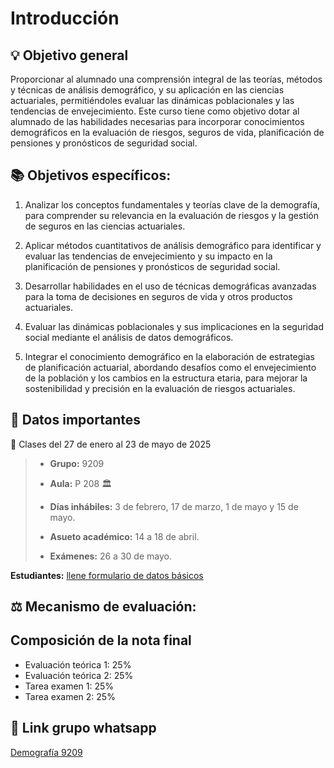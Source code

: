 # Introducción {.unnumbered}

## 💡 Objetivo general {.unnumbered}

Proporcionar al alumnado una comprensión integral de las teorías, métodos y técnicas de análisis demográfico, y su aplicación en las ciencias actuariales, permitiéndoles evaluar las dinámicas poblacionales y las tendencias de envejecimiento. Este curso tiene como objetivo dotar al alumnado de las habilidades necesarias para incorporar conocimientos demográficos en la evaluación de riesgos, seguros de vida, planificación de pensiones y pronósticos de seguridad social.

## 📚 Objetivos específicos:

1.  Analizar los conceptos fundamentales y teorías clave de la demografía, para comprender su relevancia en la evaluación de riesgos y la gestión de seguros en las ciencias actuariales.

2.  Aplicar métodos cuantitativos de análisis demográfico para identificar y evaluar las tendencias de envejecimiento y su impacto en la planificación de pensiones y pronósticos de seguridad social.

3.  Desarrollar habilidades en el uso de técnicas demográficas avanzadas para la toma de decisiones en seguros de vida y otros productos actuariales.

4.  Evaluar las dinámicas poblacionales y sus implicaciones en la seguridad social mediante el análisis de datos demográficos.

5.  Integrar el conocimiento demográfico en la elaboración de estrategias de planificación actuarial, abordando desafíos como el envejecimiento de la población y los cambios en la estructura etaria, para mejorar la sostenibilidad y precisión en la evaluación de riesgos actuariales.

## 📑 Datos importantes {.unnumbered}

️📆 Clases del 27 de enero al 23 de mayo de 2025

> -   **Grupo:** 9209
>
> -   **Aula:** P 208 🏛
>
> -   **Días inhábiles:** 3 de febrero, 17 de marzo, 1 de mayo y 15 de mayo.
>
> -   **Asueto académico:** 14 a 18 de abril.
>
> -   **Exámenes:** 26 a 30 de mayo.

**Estudiantes:** [llene formulario de datos básicos](https://docs.google.com/forms/d/e/1FAIpQLSezV3oSD5EBbmbm8KI2T6XW7LvieSlGcC9RfrLYRbDqcN-CCw/viewform?usp=sharing)

## ⚖️ Mecanismo de evaluación: {.unnumbered}

::: callout-note
## Composición de la nota final

-   Evaluación teórica 1: 25%
-   Evaluación teórica 2: 25%
-   Tarea examen 1: 25%
-   Tarea examen 2: 25%
:::

## 📲 Link grupo whatsapp

[Demografía 9209](https://chat.whatsapp.com/BPbqZ0mboSA4n3LfEZFac3)

